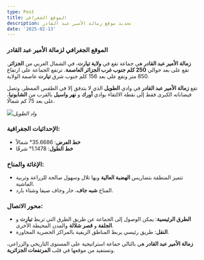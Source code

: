 ```yaml
---
type: Post
title: الموقع الجغرافي
description: تحديد موقع زمالة الأمير عبد القادر
date: '2025-02-13'
---
```

### **الموقع الجغرافي لزمالة الأمير عبد القادر**

**زمالة الأمير عبد القادر** هي جماعة تقع في **ولاية تيارت**، في الشمال الغربي من **الجزائر**. تقع على بعد حوالي **250 كلم جنوب غرب الجزائر العاصمة**.
ترتفع الجماعة على ارتفاع 850 متر وتقع على بعد 156 كلم جنوب شرق **تيارت** عاصمة الولاية.

تقع **زمالة الأمير عبد القادر** في وادي **الطويل** الذي لا يتدفق إلا في الطقس الممطر، وتصل فيضاناته الكبرى فقط إلى نقطة الالتقاء بوادي **أورك** و **نهر واسيل** بالقرب من **الشابونيا**، على بعد 75 كم شمالًا.

![](/images/pict0030.jpg)*واد الطويل*

### **الإحداثيات الجغرافية:**

*   **خط العرض**: 35.6686° شمالاً
*   **خط الطول**: 1.1478° شرقًا

### **الإغاثة والمناخ:**

*   تتميز المنطقة بتضاريس **الهضبة العالية** وبها تلال وسهول صالحة للزراعة وتربية الماشية.
*   المناخ **شبه جاف**، حار وجاف صيفا وشتاء بارد.

### **محور الاتصال:**

*   **الطرق الرئيسية**: يمكن الوصول إلى الجماعة عن طريق الطرق التي تربط **تيارت** و **الجلفة** و **قصر شلالة** والمدن المحيطة الأخرى.
*   **النقل**: طريق رئيسي يربط المناطق الريفية بالمراكز الحضرية المجاورة.

**زمالة الأمير عبد القادر** هي بالتالي جماعة استراتيجية على المستوى التاريخي والزراعي، وتستفيد من موقعها في قلب **المرتفعات الجزائرية**.
